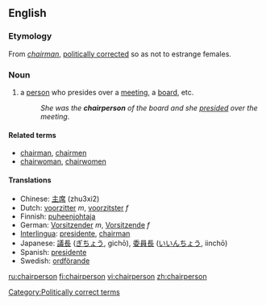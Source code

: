 ==English==

===Etymology===
From ''[[chairman]]'', [[politically correct]]ed so as not to estrange females.

===Noun===
{{en-noun|pl2=chairpeople}}

#a [[person]] who presides over a [[meeting]], a [[board]], etc.
#:''She was the '''chairperson''' of the board and she [[preside]]d over the meeting''.

====Related terms====
*[[chairman]], [[chairmen]]
*[[chairwoman]], [[chairwomen]]

====Translations====
*Chinese: [[主席]] (zhu3xi2) 
*Dutch: [[voorzitter]] ''m'', [[voorzitster]] ''f''
*Finnish: [[puheenjohtaja]]
*German: [[Vorsitzender]] ''m'', [[Vorsitzende]] ''f''
*[[Interlingua]]: [[presidente]], [[chairman]]
*Japanese: [[議長]] ([[ぎちょう]], gichō), [[委員長]] ([[いいんちょう]], iinchō)
*Spanish: [[presidente]]
*Swedish: [[ordförande]]

[[Category:Politically correct terms]]

[[ru:chairperson]]
[[fi:chairperson]]
[[vi:chairperson]]
[[zh:chairperson]]
